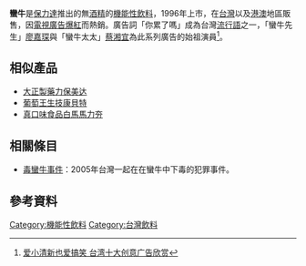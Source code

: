 '''蠻牛'''是[[保力達|保力達]]推出的無[[酒精|酒精]]的[[機能性飲料|機能性飲料]]，1996年上市，在[[台灣|台灣]]以及[[港澳|港澳]]地區販售，因[[電視廣告|電視廣告]][[爆紅|爆紅]]而熱銷。廣告詞「你累了嗎」成為台灣[[流行語|流行語]]之一，「蠻牛先生」[[廖嘉琛|廖嘉琛]]與「蠻牛太太」[[蔡湘宜|蔡湘宜]]為此系列廣告的始祖演員<ref>[http://www.pconline.com.cn/pcedu/sj/design_area/excellent/1205/2801190_all.html 爱小清新也爱搞笑 台湾十大创意广告欣赏]{{Dead link|date=2018年6月 |bot=InternetArchiveBot |fix-attempted=no }}</ref>。

== 相似產品 ==
* [[大正製藥|大正製藥]][[力保美达|力保美达]]
* [[葡萄王生技|葡萄王生技]][[康貝特|康貝特]]
* [[真口味食品|真口味食品]][[白馬馬力夯|白馬馬力夯]]

== 相關條目==
*[[毒蠻牛事件|毒蠻牛事件]]：2005年台灣一起在在蠻牛中下毒的犯罪事件。

==參考資料==
{{reflist}}

{{台灣小作品}}

[[Category:機能性飲料|Category:機能性飲料]]
[[Category:台灣飲料|Category:台灣飲料]]